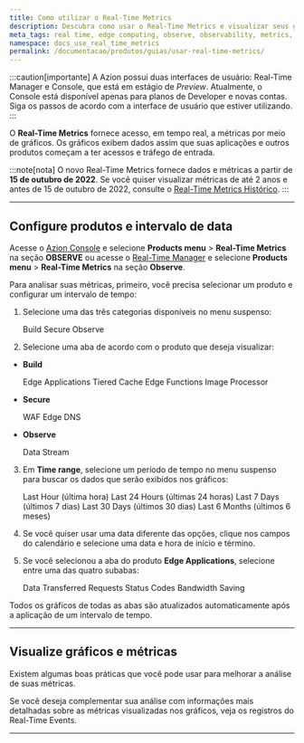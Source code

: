 ```yaml
---
title: Como utilizar o Real-Time Metrics
description: Descubra como usar o Real-Time Metrics e visualizar seus gráficos na Azion.
meta_tags: real time, edge computing, observe, observability, metrics, data, events, security
namespace: docs_use_real_time_metrics
permalink: /documentacao/produtos/guias/usar-real-time-metrics/
---
```



:::caution[importante]
A Azion possui duas interfaces de usuário: Real-Time Manager e Console, que está em estágio de *Preview*. Atualmente, o Console está disponível apenas para planos de Developer e novas contas. Siga os passos de acordo com a interface de usuário que estiver utilizando.
:::

O **Real-Time Metrics** fornece acesso, em tempo real, a métricas por meio de gráficos. Os gráficos exibem dados assim que suas aplicações e outros produtos começam a ter acessos e tráfego de entrada.

:::note[nota]
O novo Real-Time Metrics fornece dados e métricas a partir de **15 de outubro de 2022**. Se você quiser visualizar métricas de até 2 anos e antes de 15 de outubro de 2022, consulte o [Real-Time Metrics Histórico](/pt-br/documentacao/produtos/observe/real-time-metrics-historico/).
:::

---

## Configure produtos e intervalo de data

Acesse o [Azion Console](https://console.azion.com/) e selecione **Products menu** > **Real-Time Metrics** na seção **OBSERVE** ou acesse o [Real-Time Manager](https://manager.azion.com/) e selecione **Products menu** > **Real-Time Metrics** na seção **Observe**.

Para analisar suas métricas, primeiro, você precisa selecionar um produto e configurar um intervalo de tempo:

1. Selecione uma das três categorias disponíveis no menu suspenso:

   <Tag severity="info" client:only="vue">Build</Tag> <Tag severity="info" client:only="vue">Secure</Tag> <Tag severity="info" client:only="vue">Observe</Tag>

2. Selecione uma aba de acordo com o produto que deseja visualizar:

- **Build**

   <Tag severity="info" client:only="vue">Edge Applications</Tag> <Tag severity="info" client:only="vue">Tiered Cache</Tag> <Tag severity="info" client:only="vue">Edge Functions</Tag> <Tag severity="info" client:only="vue">Image Processor</Tag>

- **Secure**

   <Tag severity="info" client:only="vue">WAF</Tag> <Tag severity="info" client:only="vue">Edge DNS</Tag>

- **Observe**

   <Tag severity="info" client:only="vue">Data Stream</Tag>

3. Em **Time range**, selecione um período de tempo no menu suspenso para buscar os dados que serão exibidos nos gráficos:

   <Tag severity="info" client:only="vue">Last Hour (última hora)</Tag> <Tag severity="info" client:only="vue">Last 24 Hours (últimas 24 horas)</Tag> <Tag severity="info" client:only="vue">Last 7 Days (últimos 7 dias)</Tag> <Tag severity="info" client:only="vue">Last 30 Days (últimos 30 dias)</Tag> <Tag severity="info" client:only="vue">Last 6 Months (últimos 6 meses)</Tag>

4. Se você quiser usar uma data diferente das opções, clique nos campos do calendário e selecione uma data e hora de início e término.
5. Se você selecionou a aba do produto **Edge Applications**, selecione entre uma das quatro subabas:

   <Tag severity="info" client:only="vue">Data Transferred</Tag> <Tag severity="info" client:only="vue">Requests</Tag> <Tag severity="info" client:only="vue">Status Codes</Tag> <Tag severity="info" client:only="vue">Bandwidth Saving</Tag>

Todos os gráficos de todas as abas são atualizados automaticamente após a aplicação de um intervalo de tempo.

---

## Visualize gráficos e métricas

Existem algumas boas práticas que você pode usar para melhorar a análise de suas métricas.

<LinkButton link="/pt-br/documentacao/produtos/guias/observe/analisar-metricas/" text="consulte o guia para analisar métricas" outlined />

Se você deseja complementar sua análise com informações mais detalhadas sobre as métricas visualizadas nos gráficos, veja os registros do Real-Time Events.

<LinkButton link="/pt-br/documentacao/produtos/observe/real-time-events/" text="saiba mais sobre o Real-Time Events" outlined />


---

